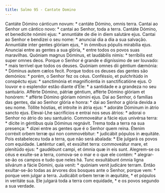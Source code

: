 ```yaml
---
title: Salmo 95 - Cantate Domino
---
```


<div class="grid grid-cols-2 gap-5">
  <span class="text-justify">
    Cantáte Dómino cánticum novum: * cantáte Dómino, omnis terra.
  </span>
  <span class="text-justify">
    Cantai ao Senhor um cântico novo: * cantai ao Senhor, toda a terra.
  </span>
  <span class="text-justify">
    Cantáte Dómino, et benedícite nómini ejus: * annuntiáte de die in diem
    salutáre ejus.
  </span>
  <span class="text-justify">
    Cantai ao Senhor e bendizei o seu nome: * anunciai dia a dia a sua salvação.
  </span>
  <span class="text-justify">
    Annuntiáte inter gentes glóriam ejus, * in ómnibus pópulis mirabília ejus.
  </span>
  <span class="text-justify">
    Anunciai entre as gentes a sua glória, * entre todos os povos suas
    maravilhas.
  </span>
  <span class="text-justify">
    Quóniam magnus Dóminus, et laudábilis nimis: * terríbilis est super omnes
    deos.
  </span>
  <span class="text-justify">
    Porque o Senhor é grande e digníssimo de ser louvado: * mais terrível que
    todos os deuses.
  </span>
  <span class="text-justify">
    Quóniam omnes dii géntium dæmónia: * Dóminus autem cælos fecit.
  </span>
  <span class="text-justify">
    Porque todos os deuses das gentes são demónios: * porém, o Senhor fez os
    céus.
  </span>
  <span class="text-justify">
    Conféssio, et pulchritúdo in conspéctu ejus: * sanctimónia et magnificéntia
    in sanctificatióne ejus.
  </span>
  <span class="text-justify">
    O louvor e o esplendor estão diante d’Ele: * a santidade e a grandeza no seu
    santuário.
  </span>
  <span class="text-justify">
    Afférte Dómino, pátriæ géntium, afférte Dómino glóriam et honórem: * afférte
    Dómino glóriam nómini ejus.
  </span>
  <span class="text-justify">
    Dai ao Senhor, ó famílias das gentes, dai ao Senhor glória e honra: * dai ao
    Senhor a glória devida a seu nome.
  </span>
  <span class="text-justify">
    Tóllite hóstias, et introíte in átria ejus: * adoráte Dóminum in átrio
    sancto ejus.
  </span>
  <span class="text-justify">
    Elevai-Lhe sacrifícios e entrai nos seus átrios: * adorai o Senhor no átrio
    do seu santuário.
  </span>
  <span class="text-justify">
    Commoveátur a fácie ejus univérsa terra: * dícite in géntibus quia Dóminus
    regnávit.
  </span>
  <span class="text-justify">
    Trema toda a terra na sua presença: * dizei entre as gentes que é o Senhor
    quem reina.
  </span>
  <span class="text-justify">
    Étenim corréxit orbem terræ qui non commovébitur: * judicábit pópulos in
    æquitáte.
  </span>
  <span class="text-justify">
    Pois estabeleceu toda a terra, que não será abalada: * Ele julgará os povos
    com equidade.
  </span>
  <span class="text-justify">
    Læténtur cæli, et exsúltet terra: commoveátur mare, et plenitúdo ejus: *
    gaudébunt campi, et ómnia quæ in eis sunt.
  </span>
  <span class="text-justify">
    Alegrem-se os céus e exulte-se a terra, comova-se o mar e o que ele contém:
    * alegrar-se-ão os campos e tudo que neles há.
  </span>
  <span class="text-justify">
    Tunc exsultábunt ómnia ligna silvárum a fácie Dómini, quia venit: * quóniam
    venit judicáre terram.
  </span>
  <span class="text-justify">
    Então exultar-se-ão todas as árvores dos bosques ante o Senhor, porque vem:
    * porque vem julgar a terra.
  </span>
  <span class="text-justify">
    Judicábit orbem terræ in æquitáte, * et pópulos in veritáte sua.
  </span>
  <span class="text-justify">
    Ele julgará toda a terra com equidade, * e os povos segundo a sua verdade.
  </span>
</div>
